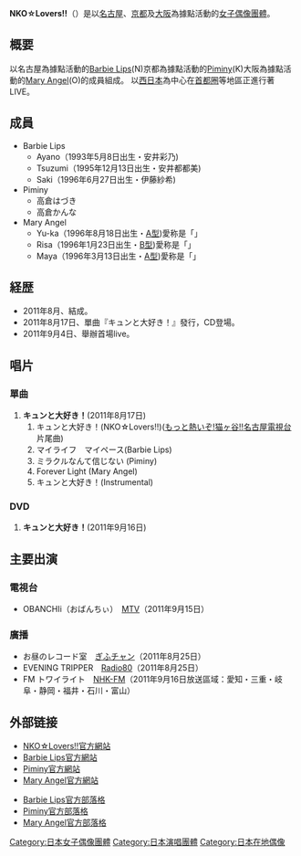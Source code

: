 {{refimprove|time=2011-12-17T05:40:39+00:00}}
{{Infobox Musician
| Name = NKO☆Lovers
| Img = 
| Img_capt = 
| Img_size = 
| Landscape = 
| Background = group_or_band
| Alias = 
| Origin = 
| Genre = [[J-POP|J-POP]]
| Years_active = 2011年至今
| Label =  [[FORM_JAPAN_RECORDS|FORM JAPAN RECORDS]]（2011年至今）
| Production = FORM JAPAN（2011年至今）
| Associated_acts =
| Influences = 
| URL = http://www.form-japan.com/nko-lovers NKO☆Lovers!!(エヌケーオーラバーズ)官方網站
| Current_members = Ayano<br/>Tsuzumi<br/>Saki<br/>高倉はづき<br/>高倉かんな<br/>Maya<br/>Risa<br/>Yu-Ka
| Past_members =
| Notable_instruments = 
}}

'''NKO☆Lovers!!'''（{{lang|ja|エヌケーオーラバーズ}}）是以[[名古屋|名古屋]]、[[京都|京都]]及[[大阪市|大阪]]為據點活動的[[女子偶像團體|女子偶像團體]]。

== 概要 ==
以名古屋為據點活動的[[Barbie_Lips|Barbie Lips]](N)京都為據點活動的[[Piminy|Piminy]](K)大阪為據點活動的[[Mary_Angel|Mary Angel]](O)的成員組成。
以[[西日本|西日本]]為中心在[[首都圈|首都圈]]等地區正進行著LIVE。

== 成員 ==
*Barbie Lips
**Ayano（1993年5月8日出生・安井彩乃)
**Tsuzumi（1995年12月13日出生・安井都都美)
**Saki（1996年6月27日出生・伊藤紗希)
*Piminy
**高倉はづき
**高倉かんな
*Mary Angel
**Yu-ka（1996年8月18日出生・[[ABO式血液型|A型]])愛称是「{{lang|ja|ゆーたん}}」
**Risa（1996年1月23日出生・[[ABO式血液型|B型]])愛称是「{{lang|ja|りーたん}}」
**Maya（1996年3月13日出生・[[ABO式血液型|A型]])愛称是「{{lang|ja|まぁたん}}」

== 経歴 ==
*2011年8月、結成。
*2011年8月17日、單曲『キュンと大好き！』發行，CD登場。
*2011年9月4日、舉辦首場live。

== 唱片 ==
=== 單曲 ===
#'''キュンと大好き！'''(2011年8月17日)
##キュンと大好き！(NKO☆Lovers!!)([[もっと熱いぞ!猫ヶ谷!!|もっと熱いぞ!猫ヶ谷!!]][[名古屋電視台|名古屋電視台]]片尾曲)
##マイライフ　マイペース(Barbie Lips)
##ミラクルなんて信じない (Piminy)
##Forever Light (Mary Angel)
##キュンと大好き！(Instrumental)

=== DVD ===
#'''キュンと大好き！'''(2011年9月16日)
== 主要出演 ==
=== 電視台 ===
* OBANCHIi（おばんちぃ）　[[三重電視台|MTV]]（2011年9月15日）
=== 廣播 ===
* お昼のレコード室　[[岐阜放送|ぎふチャン]]（2011年8月25日）
* EVENING TRIPPER　[[岐阜FM|Radio80]]（2011年8月25日）
* FM トワイライト　[[NHK-FM放送|NHK-FM]]（2011年9月16日放送區域：愛知・三重・岐阜・静岡・福井・石川・富山）
==外部链接 ==
* [http://www.form-japan.com/nko-lovers/ NKO☆Lovers!!官方網站]
* [http://www.form-japan.com/barbie-lips/ Barbie Lips官方網站]{{Wayback|url=http://www.form-japan.com/barbie-lips/ |date=20110519110328 }}
* [https://web.archive.org/web/20120816065623/http://www.worldone-net.com/unit.htm Piminy官方網站]
* [http://maryangel.net/ Mary Angel官方網站]{{Wayback|url=http://maryangel.net/ |date=20120219012548 }}

* [http://ameblo.jp/tsuzu-saki/ Barbie Lips官方部落格]{{Wayback|url=http://ameblo.jp/tsuzu-saki/ |date=20120817013213 }}
* [https://web.archive.org/web/20110519141154/http://kyoto.ugoclip.tv/piminy/ Piminy官方部落格]
* [http://blog.livedoor.jp/maryangel/ Mary Angel官方部落格]{{Wayback|url=http://blog.livedoor.jp/maryangel/ |date=20111229104316 }}

{{DEFAULTSORT:NKO Lovers}}
[[Category:日本女子偶像團體|Category:日本女子偶像團體]]
[[Category:日本演唱團體|Category:日本演唱團體]]
[[Category:日本在地偶像|Category:日本在地偶像]]